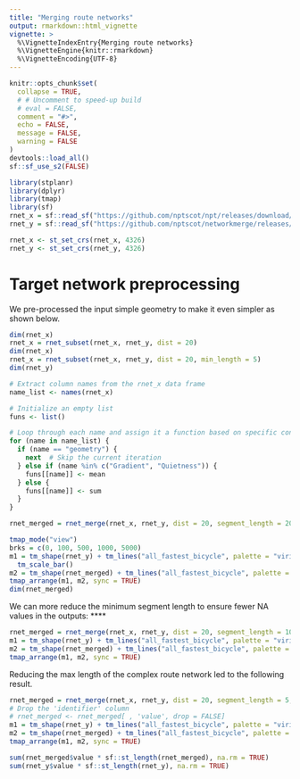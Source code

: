 ```yaml
---
title: "Merging route networks"
output: rmarkdown::html_vignette
vignette: >
  %\VignetteIndexEntry{Merging route networks}
  %\VignetteEngine{knitr::rmarkdown}
  %\VignetteEncoding{UTF-8}
---
```


```r
knitr::opts_chunk$set(
  collapse = TRUE,
  # # Uncomment to speed-up build
  # eval = FALSE,
  comment = "#>",
  echo = FALSE,
  message = FALSE,
  warning = FALSE
)
devtools::load_all()
sf::sf_use_s2(FALSE)
```


```r
library(stplanr)
library(dplyr)
library(tmap)
library(sf)
rnet_x = sf::read_sf("https://github.com/nptscot/npt/releases/download/rnet_3km_buffer/rnet_3km_buffer.geojson")
rnet_y = sf::read_sf("https://github.com/nptscot/networkmerge/releases/download/v0.1/OS_3km.geojson")

rnet_x <- st_set_crs(rnet_x, 4326)
rnet_y <- st_set_crs(rnet_y, 4326)

```

# Target network preprocessing

We pre-processed the input simple geometry to make it even simpler as shown below.
```r
dim(rnet_x)
rnet_x = rnet_subset(rnet_x, rnet_y, dist = 20)
dim(rnet_x)
rnet_x = rnet_subset(rnet_x, rnet_y, dist = 20, min_length = 5)
dim(rnet_y)
```

```r
# Extract column names from the rnet_x data frame
name_list <- names(rnet_x)

# Initialize an empty list
funs <- list()

# Loop through each name and assign it a function based on specific conditions
for (name in name_list) {
  if (name == "geometry") {
    next  # Skip the current iteration
  } else if (name %in% c("Gradient", "Quietness")) {
    funs[[name]] <- mean
  } else {
    funs[[name]] <- sum
  }
}

rnet_merged = rnet_merge(rnet_x, rnet_y, dist = 20, segment_length = 20, funs = funs)

tmap_mode("view")
brks = c(0, 100, 500, 1000, 5000)
m1 = tm_shape(rnet_y) + tm_lines("all_fastest_bicycle", palette = "viridis", lwd = 5, breaks = brks)  +
  tm_scale_bar()
m2 = tm_shape(rnet_merged) + tm_lines("all_fastest_bicycle", palette = "viridis", lwd = 5, breaks = brks)
tmap_arrange(m1, m2, sync = TRUE)
dim(rnet_merged)
```

We can more reduce the minimum segment length to ensure fewer NA values in the outputs:
****
```r
rnet_merged = rnet_merge(rnet_x, rnet_y, dist = 20, segment_length = 10, funs = funs)
m1 = tm_shape(rnet_y) + tm_lines("all_fastest_bicycle", palette = "viridis", lwd = 5, breaks = brks)
m2 = tm_shape(rnet_merged) + tm_lines("all_fastest_bicycle", palette = "viridis", lwd = 5, breaks = brks)
tmap_arrange(m1, m2, sync = TRUE)
```

Reducing the max length of the complex route network led to the following result.

```r
rnet_merged = rnet_merge(rnet_x, rnet_y, dist = 20, segment_length = 5, funs = funs, dist_subset = 30)
# Drop the 'identifier' column
# rnet_merged <- rnet_merged[ , 'value', drop = FALSE]
m1 = tm_shape(rnet_y) + tm_lines("all_fastest_bicycle", palette = "viridis", lwd = 5, breaks = brks)
m2 = tm_shape(rnet_merged) + tm_lines("all_fastest_bicycle", palette = "viridis", lwd = 5, breaks = brks)
tmap_arrange(m1, m2, sync = TRUE)

```

```r
sum(rnet_merged$value * sf::st_length(rnet_merged), na.rm = TRUE)
sum(rnet_y$value * sf::st_length(rnet_y), na.rm = TRUE)
```

